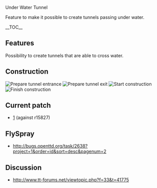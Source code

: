 Under Water Tunnel

Feature to make it possible to create tunnels passing under water.

__TOC__

== Features ==

Possibility to create tunnels that are able to cross water.

== Construction ==
[[File:en/Community/Patches/Ins1.png|frame|Prepare tunnel entrance]]
[[File:en/Community/Patches/Ins2.png|frame|Prepare tunnel exit]]
[[File:en/Community/Patches/Ins3.png|frame|Start construction]]
[[File:en/Community/Patches/Ins4.png|frame|Finish construction]]
































































































== Current patch ==

* [http://www.tt-forums.net/download/file.php?id=108067] (against r15827)

== FlySpray ==

* http://bugs.openttd.org/task/2638?project=1&order=id&sort=desc&pagenum=2

== Discussion ==

* http://www.tt-forums.net/viewtopic.php?f=33&t=41775